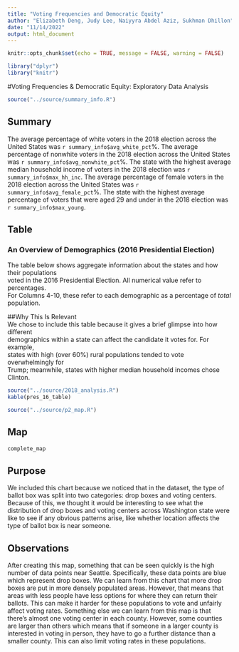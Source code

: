 ```yaml
---
title: "Voting Frequencies and Democratic Equity"
author: "Elizabeth Deng, Judy Lee, Naiyyra Abdel Aziz, Sukhman Dhillon"
date: "11/14/2022"
output: html_document
---
```


```r
knitr::opts_chunk$set(echo = TRUE, message = FALSE, warning = FALSE)

library("dplyr")
library("knitr")
```

#Voting Frequencies & Democratic Equity: Exploratory Data Analysis  

```r
source("../source/summary_info.R")
```

## Summary 
The average percentage of white voters in the 2018 election across the United States was `r summary_info$avg_white_pct`%.
The average percentage of nonwhite voters in the 2018 election across the United States was `r summary_info$avg_nonwhite_pct`%.
The state with the highest average median household income of voters in the 2018 election was `r summary_info$max_hh_inc`.
The average percentage of female voters in the 2018 election across the United States was `r summary_info$avg_female_pct`%.
The state with the highest average percentage of voters that were aged 29 and under in the 2018 election was `r summary_info$max_young`.

## Table  
### An Overview of Demographics (2016 Presidential Election)  
The table below shows aggregate information about the states and how their populations  
voted in the 2016 Presidential Election. All numerical value refer to percentages.   
For Columns 4-10, these refer to each demographic as a percentage of *total* population.  

##Why This Is Relevant  
We chose to include this table because it gives a brief glimpse into how different   
demographics within a state can affect the candidate it votes for. For example,   
states with high (over 60%) rural populations tended to vote overwhelmingly for   
Trump; meanwhile, states with higher median household incomes chose Clinton. 

```r
source("../source/2018_analysis.R")
kable(pres_16_table)
```

 

```r
source("../source/p2_map.R")
```

## Map
```r
complete_map
```

## Purpose
We included this chart because we noticed that in the dataset, the type of ballot
box was split into two categories: drop boxes and voting centers. Because of this,
we thought it would be interesting to see what the distribution of drop boxes and
voting centers across Washington state were like to see if any obvious patterns arise,
like whether location affects the type of ballot box is near someone.

## Observations
After creating this map, something that can be seen quickly is the high number of
data points near Seattle. Specifically, these data points are blue which represent 
drop boxes. We can learn from this chart that more drop boxes are put in more densely
populated areas. However, that means that areas with less people have less options
for where they can return their ballots. This can make it harder for these populations
to vote and unfairly affect voting rates. Something else we can learn from this map
is that there's almost one voting center in each county. However, some counties are
larger than others which means that if someone in a larger county is interested in
voting in person, they have to go a further distance than a smaller county. This can
also limit voting rates in these populations.
